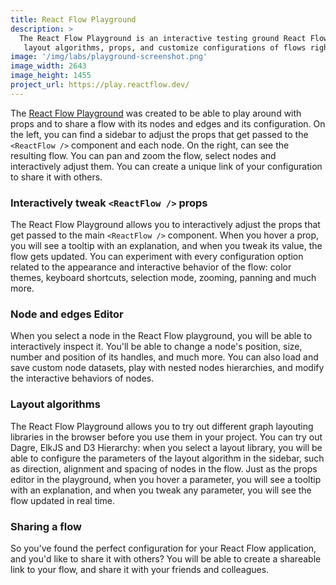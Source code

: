 ```yaml
---
title: React Flow Playground
description: >
  The React Flow Playground is an interactive testing ground React Flow. Experiment with
   layout algorithms, props, and customize configurations of flows right in the browser.
image: '/img/labs/playground-screenshot.png'
image_width: 2643
image_height: 1455
project_url: https://play.reactflow.dev/
---
```


The [React Flow Playground](https://play.reactflow.dev/) was created to be able to play
around with props and to share a flow with its nodes and edges and its configuration. On
the left, you can find a sidebar to adjust the props that get passed to the
`<ReactFlow />` component and each node. On the right, can see the resulting flow. You can
pan and zoom the flow, select nodes and interactively adjust them. You can create a unique
link of your configuration to share it with others.

### Interactively tweak `<ReactFlow />` props

The React Flow Playground allows you to interactively adjust the props that get passed to
the main `<ReactFlow />` component. When you hover a prop, you will see a tooltip with an
explanation, and when you tweak its value, the flow gets updated. You can experiment with
every configuration option related to the appearance and interactive behavior of the flow:
color themes, keyboard shortcuts, selection mode, zooming, panning and much more.

### Node and edges Editor

When you select a node in the React Flow playground, you will be able to interactively
inspect it. You'll be able to change a node's position, size, number and position of its
handles, and much more. You can also load and save custom node datasets, play with nested
nodes hierarchies, and modify the interactive behaviors of nodes.

### Layout algorithms

The React Flow Playground allows you to try out different graph layouting libraries in the
browser before you use them in your project. You can try out Dagre, ElkJS and D3
Hierarchy: when you select a layout library, you will be able to configure the parameters
of the layout algorithm in the sidebar, such as direction, alignment and spacing of nodes
in the flow. Just as the props editor in the playground, when you hover a parameter, you
will see a tooltip with an explanation, and when you tweak any parameter, you will see the
flow updated in real time.

### Sharing a flow

So you've found the perfect configuration for your React Flow application, and you'd like
to share it with others? You will be able to create a shareable link to your flow, and
share it with your friends and colleagues.
